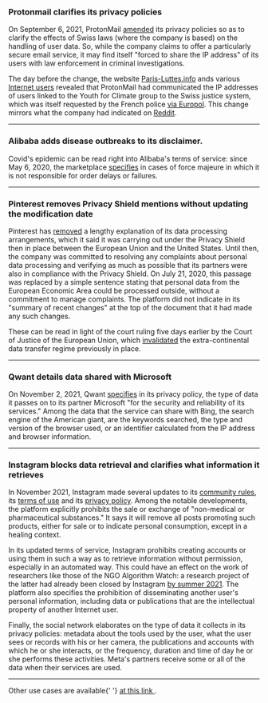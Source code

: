 ### Protonmail clarifies its privacy policies

On September 6, 2021, ProtonMail <a target="_blank" rel="noopener" href= "https://github.com/OpenTermsArchive/contrib-versions/commit/510c7d65e4254e1d53221b139d7e25bb2b990510">amended</a> its privacy policies so as to clarify the effects of Swiss laws (where the company is based) on the handling of user data. So, while the company claims to offer a particularly secure email service, it may find itself "forced to share the IP address" of its users with law enforcement in criminal investigations.

The day before the change, the website <a target="_blank" rel="noopener" href="https://paris-luttes.info/recit-policier-de-sainte-marthe-15258?lang=fr">Paris-Luttes.info</a> ands various <a target="_blank" rel="noopener" href="https://mobile.twitter.com/OnEstLaTech/status/1434576598418796549">Internet users</a> revealed that ProtonMail had communicated the IP addresses of users linked to the Youth for Climate group to the Swiss justice system, which was itself requested by the French police <a target="_blank" rel="noopener" href="https://www.numerama.com/tech/736940-protonmail-transmet-des-adresses-ip-a-la-police-4-questions-pour-comprendre-la-polemique.html">via Europol</a>. This change mirrors what the company had indicated on <a target="_blank" rel="noopener" href="https://www.reddit.com/r/ProtonMail/comments/pil6xi/climate_activist_arrested_after_protonmail/hbqha63">Reddit</a>.

---

### Alibaba adds disease outbreaks to its disclaimer.

Covid's epidemic can be read right into Alibaba's terms of service: since May 6, 2020, the marketplace <a target="_blank" rel="noopener" href="https://github.com/ambanum/CGUs-data/commit/37503cb23">specifies</a> in cases of force majeure in which it is not responsible for order delays or failures.

---

### Pinterest removes Privacy Shield mentions without updating the modification date

Pinterest has <a target="_blank" rel="noopener" href="https://github.com/ambanum/CGUs-data/commit/a53e891ba">removed</a> a lengthy explanation of its data processing arrangements, which it said it was carrying out under the Privacy Shield then in place between the European Union and the United States. Until then, the company was committed to resolving any complaints about personal data processing and verifying as much as possible that its partners were also in compliance with the Privacy Shield. On July 21, 2020, this passage was replaced by a simple sentence stating that personal data from the European Economic Area could be processed outside, without a commitment to manage complaints. The platform did not indicate in its "summary of recent changes" at the top of the document that it had made any such changes.

These can be read in light of the court ruling five days earlier by the Court of Justice of the European Union, which <a target="_blank" rel="noopener" href="https://www.cnil.fr/fr/invalidation-du-privacy-shield-les-suites-de-larret-de-la-cjue">invalidated</a> the extra-continental data transfer regime previously in place.

---

### Qwant details data shared with Microsoft

On November 2, 2021, Qwant <a target="_blank" rel="noopener" href= "https://github.com/OpenTermsArchive/contrib-versions/commit/549e959ef7671a194b9bedba8d12c8031c39b922">specifies</a> in its privacy policy, the type of data it passes on to its partner Microsoft "for the security and reliability of its services." Among the data that the service can share with Bing, the search engine of the American giant, are the keywords searched, the type and version of the browser used, or an identifier calculated from the IP address and browser information.

---

### Instagram blocks data retrieval and clarifies what information it retrieves

In November 2021, Instagram made several updates to its <a target="_blank" rel="noopener" href="https://github.com/OpenTermsArchive/contrib-versions/commit/9998cb21b69a222540491a81dd05be19a9785891">community rules</a>, its <a target="_blank" rel="noopener" href="https://github.com/OpenTermsArchive/contrib-versions/commit/9aaf5dbfc3b34d45d640b0c7f96dce3598c7bcd2">terms of use</a> and its <a target="_blank" rel="noopener" href="https://github.com/OpenTermsArchive/contrib-versions/commit/927ceba3865d79cd1b123d9f4b9928b8e997070c">privacy policy</a>. Among the notable developments, the platform explicitly prohibits the sale or exchange of "non-medical or pharmaceutical substances." It says it will remove all posts promoting such products, either for sale or to indicate personal consumption, except in a healing context.

In its updated terms of service, Instagram prohibits creating accounts or using them in such a way as to retrieve information without permission, especially in an automated way. This could have an effect on the work of researchers like those of the NGO Algorithm Watch: a research project of the latter had already been closed by Instagram <a target="_blank" rel="noopener" href="https://algorithmwatch.org/en/instagram-research-shut-down-by-facebook/">by summer 2021</a>. The platform also specifies the prohibition of disseminating another user's personal information, including data or publications that are the intellectual property of another Internet user.

Finally, the social network elaborates on the type of data it collects in its privacy policies: metadata about the tools used by the user, what the user sees or records with his or her camera, the publications and accounts with which he or she interacts, or the frequency, duration and time of day he or she performs these activities. Meta's partners receive some or all of the data when their services are used.

---

<div className="text__center">
  Other use cases are available{' '}
  <a
    target="_blank"
    rel="noopener"
    href="https://github.com/ambanum/OpenTermsArchive/wiki/Études-de-cas"
  >
    at this link
  </a>
  .
</div>
